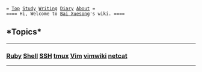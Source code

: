  = [[index|Top]] [[Study]] [[Writing]] [[diary/diary|Diary]] [[Bai Xuesong|About]] =
 ==== Hi, Welcome to [[Bai Xuesong]]'s wiki. ====

==*Topics*==
----
=== [[Ruby]] [[Shell]] [[SSH]] [[tmux]] [[Vim]] [[vimwiki]] [[netcat]] ===
----

